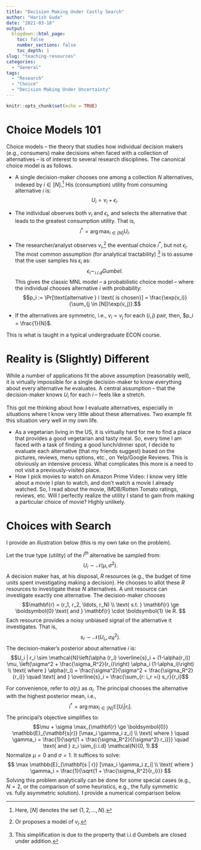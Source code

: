 ```yaml
---
title: "Decision Making Under Costly Search"
author: "Harish Guda"
date: "2021-03-18"
output:
  blogdown::html_page:
    toc: false
    number_sections: false
    toc_depth: 1
slug: "teaching-resources"
categories: 
  - "General"
tags: 
  - "Research"
  - "Choice"
  - "Decision Making Under Uncertainty"
---
```


```r
knitr::opts_chunk$set(echo = TRUE)
```

# Choice Models 101

Choice models -- the theory that studies how individual decision makers (e.g., consumers) make decisions when faced with a collection of alternatives -- is of interest to several research disciplines. The canonical choice model is as follows. 

  - A single decision-maker chooses one among a collection $N$ alternatives, indexed by $i \in [N]$.^[Here, $[N]$ denotes the set $\{1, 2, \ldots, N\}$.] His (consumption) utility from consuming alternative $i$ is: 
$$U_i = v_i + \epsilon_i.$$
  - The individual observes both $v_i$ and $\epsilon_i$, and selects the alternative that leads to the greatest consumption utility. That is, 
$$i^* = \arg\max_{i \in [N]} U_i.$$

  - The researcher/analyst observes $v_i$,^[Or proposes a model of $v_i$.] the eventual choice $i^*$, but not $\epsilon_i$. The most common assumption (for analytical tractability) ^[This simplification is due to the  property that i.i.d Gumbels are closed under addition.] is to assume that the user samples his $\epsilon_i$ as:
$$\epsilon_i\sim_{i.i.d} Gumbel. $$
This gives the classic MNL model -- a probabilistic choice model -- where the individual chooses alternative $i$ with probability: 
$$p_i := \Pr[\text{alternative } i \text{ is chosen}] = \frac{\exp(v_i)}{\sum_{j \in [N]}\exp(v_j)}.$$
  - If the alternatives are symmetric, i.e., $v_i = v_j$ for each $(i,j)$ pair, then, $p_i = \frac{1}{N}$. 
  
This is what is taught in a typical undergraduate ECON course. 

# Reality is (Slightly) Different

While a number of applications fit the above assumption (reasonably well), it is virtually impossible for a single decision-maker to know everything about every alternative he evaluates. A central assumption -- that the decision-maker knows $U_i$ for each $i$ -- feels like a stretch. 

This got me thinking about how I evaluate alternatives, especially in situations where I know very little about these alternatives. Two example fit this situation very well in my own life. 

  - As a vegetarian living in the US, it is virtually hard for me to find a place that provides a good vegetarian and tasty meal. So, every time I am faced with a task of finding a good lunch/dinner spot, I decide to evaluate each alternative (that my friends suggest) based on the pictures, reviews, menu options, etc., on Yelp/Google Reviews. This is obviously an intensive process. What complicates this more is a need to not visit a previously-visited place. 
  - How I pick movies to watch on Amazon Prime Video: I know very little about a movie I plan to watch, and don't watch a movie I already watched. So, I read about the movie, IMDB/Rotten Tomato ratings, reviews, etc. Will I perfectly realize the utility I stand to gain from making a particular choice of movie? Highly unlikely. 

# Choices with Search

I provide an illustration below (this is my own take on the problem). 

Let the true type (utility) of the $i^{th}$ alternative be sampled from: 
$$U_i \sim \mathcal{N}(\mu, \sigma^2).$$
A decision maker has, at his disposal, $R$ resources (e.g., the budget of time units spent investigating making a decision). He chooses to allot these $R$ resources to investigate these $N$ alternatives. A unit resource can investigate exactly one alternative. The decision-maker chooses $$\mathbf{r} = (r_1, r_2, \ldots, r_N) \\ 
\text{ s.t. } \mathbf{r} \ge \boldsymbol{0} \text{ and } \mathbf{r} \cdot \boldsymbol{1} \le R. $$
Each resource provides a noisy unbiased signal of the alternative it investigates. That is, 
$$s_r \sim \mathcal{N}(U_{i_r}, \sigma_R^2).$$
The decision-maker's posterior about alternative $i$ is: 
$$U_i | r_i \sim \mathcal{N}\left(\alpha (r_i) \overline{s}_i + (1-\alpha(r_i)) \mu, \left(\sigma^2 + \frac{\sigma_R^2}{r_i}\right) \alpha_i (1-\alpha_i)\right) \\
\text{ where } \alpha(r_i) = \frac{\sigma^2}{\sigma^2 + \frac{\sigma_R^2}{r_i}}  \quad
\text{ and } \overline{s}_i = \frac{\sum_{r: i_r =i} s_r}{r_i}$$

For convenience, refer to $\alpha(r_i)$ as $\alpha_i$. The principal chooses the alternative with the highest posterior mean, i.e., 
$$i^* = \arg\max_{i \in [N]} \mathbb{E}[U_i | r_i]. $$
The principal's objective simplifies to: 
$$\mu + \sigma \max_{\mathbf{r} \ge \boldsymbol{0}} \mathbb{E}_{\mathbf{s|r}} [\max_i \gamma_i z_i] \\
\text{ where } \quad  \gamma_i = \frac{1}{\sqrt{1 + \frac{\sigma_R^2}{{\sigma^2} r_i}}} \quad \text{ and } z_i \sim_{i.i.d} \mathcal{N}(0, 1).$$
Normalize $\mu = 0$ and $\sigma = 1$. It suffices to solve: 
$$
\max \mathbb{E}_{\mathbf{s | r}} [\max_i \gamma_i z_i] \\
\text{ where } \gamma_i = \frac{1}{\sqrt{1 + \frac{\sigma_R^2}{r_i}}}
$$
Solving this problem analytically can be done for some special cases (e.g., $N = 2$, or the comparison of some heuristics, e.g., the fully symmetric vs. fully asymmetric solution). I provide a numerical comparison below. 
